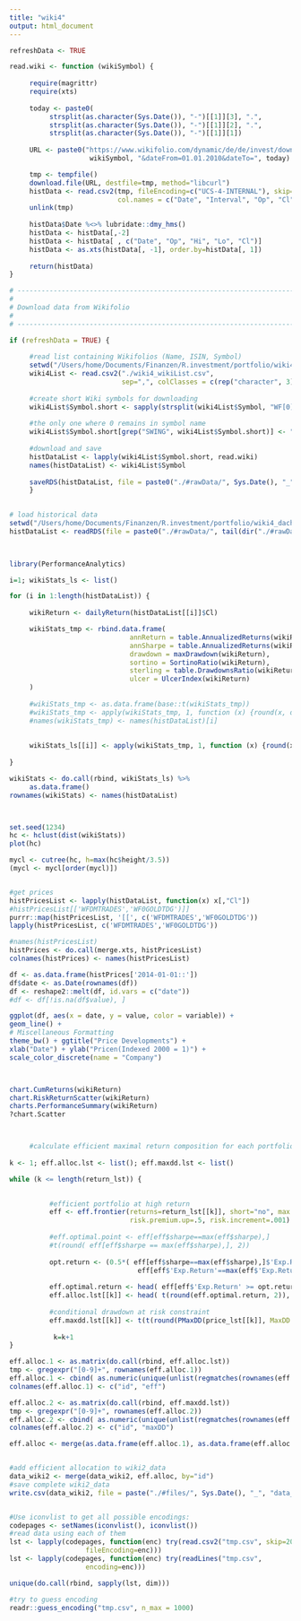 ```yaml
---
title: "wiki4"
output: html_document
---
```



```r

refreshData <- TRUE

```


```r


read.wiki <- function (wikiSymbol) {
     
     require(magrittr)
     require(xts)
     
     today <- paste0(
          strsplit(as.character(Sys.Date()), "-")[[1]][3], ".",
          strsplit(as.character(Sys.Date()), "-")[[1]][2], ".",
          strsplit(as.character(Sys.Date()), "-")[[1]][1])
                         
     URL <- paste0("https://www.wikifolio.com/dynamic/de/de/invest/download?type=daily&name=", 
                    wikiSymbol, "&dateFrom=01.01.2010&dateTo=", today)

     tmp <- tempfile()
     download.file(URL, destfile=tmp, method="libcurl")
     histData <- read.csv2(tmp, fileEncoding=c("UCS-4-INTERNAL"), skip=5, sep=";",
                           col.names = c("Date", "Interval", "Op", "Cl", "Hi", "Lo"))
     unlink(tmp)
     
     histData$Date %<>% lubridate::dmy_hms() 
     histData <- histData[,-2] 
     histData <- histData[ , c("Date", "Op", "Hi", "Lo", "Cl")]
     histData <- as.xts(histData[, -1], order.by=histData[, 1])
     
     return(histData)
}

```


```r

# ----------------------------------------------------------------------------------------------
#
# Download data from Wikifolio
#
# ----------------------------------------------------------------------------------------------

if (refreshData = TRUE) {
     
     #read list containing Wikifolios (Name, ISIN, Symbol)
     setwd("/Users/home/Documents/Finanzen/R.investment/portfolio/wiki4_dach/")
     wiki4List <- read.csv2("./wiki4_wikiList.csv", 
                            sep=",", colClasses = c(rep("character", 3)))
     
     #create short Wiki symbols for downloading
     wiki4List$Symbol.short <- sapply(strsplit(wiki4List$Symbol, "WF[0]{0,4}"), "[", 2)
     
     #the only one where 0 remains in symbol name
     wiki4List$Symbol.short[grep("SWING", wiki4List$Symbol.short)] <- "0SWING"
     
     #download and save
     histDataList <- lapply(wiki4List$Symbol.short, read.wiki)
     names(histDataList) <- wiki4List$Symbol
     
     saveRDS(histDataList, file = paste0("./#rawData/", Sys.Date(), "_", "histDataList.rds"))
     }
 

# load historical data 
setwd("/Users/home/Documents/Finanzen/R.investment/portfolio/wiki4_dach/")
histDataList <- readRDS(file = paste0("./#rawData/", tail(dir("./#rawData/"), 1)))    
     



```

```r

library(PerformanceAnalytics)

i=1; wikiStats_ls <- list()

for (i in 1:length(histDataList)) {
     
     wikiReturn <- dailyReturn(histDataList[[i]]$Cl)

     wikiStats_tmp <- rbind.data.frame(
                              annReturn = table.AnnualizedReturns(wikiReturn)[1, ],
                              annSharpe = table.AnnualizedReturns(wikiReturn)[3, ],
                              drawdown = maxDrawdown(wikiReturn), 
                              sortino = SortinoRatio(wikiReturn),                #sortino ratio : risk-adjusted return
                              sterling = table.DrawdownsRatio(wikiReturn)[1, ],  #sterling ratio : risk-adjusted return
                              ulcer = UlcerIndex(wikiReturn)                     #ulcer index : risk measure
     ) 
     
     #wikiStats_tmp <- as.data.frame(base::t(wikiStats_tmp))
     #wikiStats_tmp <- apply(wikiStats_tmp, 1, function (x) {round(x, digits=2)})
     #names(wikiStats_tmp) <- names(histDataList)[i]
     
                 
     wikiStats_ls[[i]] <- apply(wikiStats_tmp, 1, function (x) {round(x, digits=2)})#wikiStats_tmp
     
}

wikiStats <- do.call(rbind, wikiStats_ls) %>%
     as.data.frame() 
rownames(wikiStats) <- names(histDataList)



set.seed(1234)
hc <- hclust(dist(wikiStats))
plot(hc)

mycl <- cutree(hc, h=max(hc$height/3.5))
(mycl <- mycl[order(mycl)])


#get prices
histPricesList <- lapply(histDataList, function(x) x[,"Cl"])
#histPricesList[['WFDMTRADES','WF0GOLDTDG')]]
purrr::map(histPricesList, '[[', c('WFDMTRADES','WF0GOLDTDG'))
lapply(histPricesList, c('WFDMTRADES','WF0GOLDTDG'))

#names(histPricesList)
histPrices <- do.call(merge.xts, histPricesList)
colnames(histPrices) <- names(histPricesList)

df <- as.data.frame(histPrices['2014-01-01::']) 
df$date <- as.Date(rownames(df))
df <- reshape2::melt(df, id.vars = c("date"))
#df <- df[!is.na(df$value), ]

ggplot(df, aes(x = date, y = value, color = variable)) +
geom_line() +
# Miscellaneous Formatting
theme_bw() + ggtitle("Price Developments") +
xlab("Date") + ylab("Pricen(Indexed 2000 = 1)") +
scale_color_discrete(name = "Company")



chart.CumReturns(wikiReturn)
chart.RiskReturnScatter(wikiReturn)
charts.PerformanceSummary(wikiReturn)
?chart.Scatter




```


```r

     #calculate efficient maximal return composition for each portfolio group
     
k <- 1; eff.alloc.lst <- list(); eff.maxdd.lst <- list()

while (k <= length(return_lst)) {

     
          #efficient portfolio at high return
          eff <- eff.frontier(returns=return_lst[[k]], short="no", max.allocation=0.2, 
                              risk.premium.up=.5, risk.increment=.001)
          
          #eff.optimal.point <- eff[eff$sharpe==max(eff$sharpe),]
          #t(round( eff[eff$sharpe == max(eff$sharpe),], 2))
               
          opt.return <- (0.5*( eff[eff$sharpe==max(eff$sharpe),]$'Exp.Return' +     #return at max. sharpe
                                eff[eff$'Exp.Return'==max(eff$'Exp.Return'),]$'Exp.Return' ) )  #return at max. return
               
          eff.optimal.return <- head( eff[eff$'Exp.Return' >= opt.return, ], 1)
          eff.alloc.lst[[k]] <- head( t(round(eff.optimal.return, 2)), -3)
            
          #conditional drawdown at risk constraint
          eff.maxdd.lst[[k]] <- t(t(round(PMaxDD(price_lst[[k]], MaxDD = 0.18, softBudget = TRUE)@weights, 2)))
           
           k=k+1
}   

eff.alloc.1 <- as.matrix(do.call(rbind, eff.alloc.lst))
tmp <- gregexpr("[0-9]+", rownames(eff.alloc.1))
eff.alloc.1 <- cbind( as.numeric(unique(unlist(regmatches(rownames(eff.alloc.1), tmp)))), eff.alloc.1)
colnames(eff.alloc.1) <- c("id", "eff")

eff.alloc.2 <- as.matrix(do.call(rbind, eff.maxdd.lst))
tmp <- gregexpr("[0-9]+", rownames(eff.alloc.2))
eff.alloc.2 <- cbind( as.numeric(unique(unlist(regmatches(rownames(eff.alloc.2), tmp)))), eff.alloc.2)
colnames(eff.alloc.2) <- c("id", "maxDD")

eff.alloc <- merge(as.data.frame(eff.alloc.1), as.data.frame(eff.alloc.2), by="id")


#add efficient allocation to wiki2_data
data_wiki2 <- merge(data_wiki2, eff.alloc, by="id")
#save complete wiki2_data
write.csv(data_wiki2, file = paste("./#files/", Sys.Date(), "_", "data_wiki2.csv", sep=""), row.names = FALSE)     



```



```r


#Use iconvlist to get all possible encodings:
codepages <- setNames(iconvlist(), iconvlist())
#read data using each of them  
lst <- lapply(codepages, function(enc) try(read.csv2("tmp.csv", skip=20,
                   fileEncoding=enc)))
lst <- lapply(codepages, function(enc) try(readLines("tmp.csv",
                   encoding=enc)))

unique(do.call(rbind, sapply(lst, dim)))

#try to guess encoding
readr::guess_encoding("tmp.csv", n_max = 1000)


```


